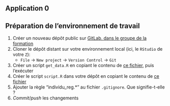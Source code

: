 ## Application 0

:::{.callout-tip collapse="true" icon=false}
## Préparation de l'environnement de travail

:::{.incremental}
1. Créer un nouveau dépôt public sur [GitLab, dans le groupe de la formation](https://gitlab.insee.fr/conjoncture/formation-git-bonnes-pratiques-r)
2. Cloner le dépôt distant sur votre environnement local (ici, le `RStudio` de votre `Z`):
    + `File` → `New project` → `Version Control` → `Git`
3. Créer un script `get_data.R` en copiant le contenu de [ce fichier](https://raw.githubusercontent.com/e-cupi/formation-bonnes-pratiques-git-R/main/R/get_data.R), puis l'exécuter
4. Créer le script `script.R` dans votre dépôt en copiant le contenu de [ce fichier](https://raw.githubusercontent.com/e-cupi/formation-bonnes-pratiques-git-R/main/R/get_data.R)
5. Ajouter la règle "individu_reg.*" au fichier `.gitignore`. Que signifie-t-elle ?
6. *Commit*/*push* les changements
:::

:::
